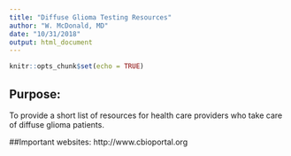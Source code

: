 ```yaml
---
title: "Diffuse Glioma Testing Resources"
author: "W. McDonald, MD"
date: "10/31/2018"
output: html_document
---
```


```r
knitr::opts_chunk$set(echo = TRUE)
```

## Purpose:

To provide a short list of resources for health care providers who take care of diffuse glioma patients.

##Important websites:
http://www.cbioportal.org


